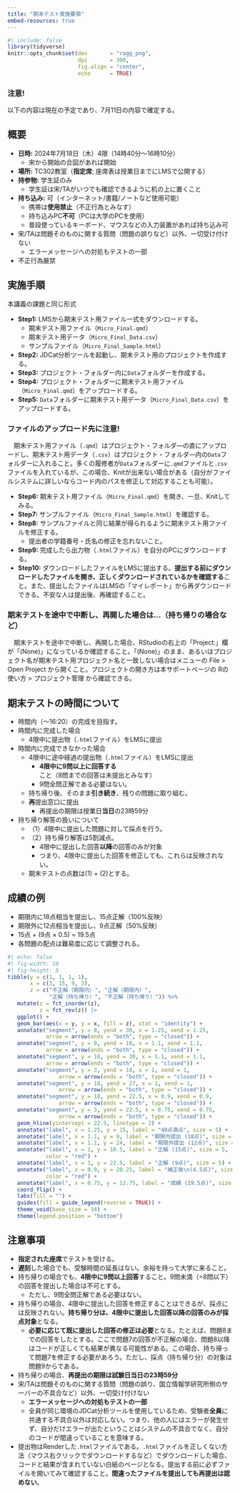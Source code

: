 ```yaml
---
title: "期末テスト実施要領"
embed-resources: true
---
```


```r
#| include: false
library(tidyverse)
knitr::opts_chunk$set(dev       = "ragg_png",
                      dpi       = 300,
                      fig.align = "center",
                      echo      = TRUE)
```

:::{.callout-important}
### 注意!

以下の内容は現在の予定であり、7月11日の内容で確定する。
:::

## 概要

* **日時:** 2024年7月18日（木）4限（14時40分〜16時10分）
   * 宋から開始の合図があれば開始
* **場所:** TC302教室（**指定席**; 座席表は授業日までにLMSで公開する）
* **持参物:** 学生証のみ
   * 学生証は宋/TAがいつでも確認できるように机の上に置くこと
* **持ち込み:** 可（インターネット/書籍/ノートなど使用可能）
   * 携帯は**使用禁止**（不正行為とみなす）
   * 持ち込みPC**不可**（PCは大学のPCを使用）
   * 普段使っているキーボード、マウスなどの入力装置があれば持ち込み可
* 宋/TAは問題そのものに関する質問（問題の誤りなど）以外、一切受け付けない
   * エラーメッセージへの対処もテストの一部
* 不正行為厳禁

## 実施手順

本講義の課題と同じ形式

* **Step1:** LMSから期末テスト用ファイル一式をダウンロードする。
   * 期末テスト用ファイル（`Micro_Final.qmd`）
   * 期末テスト用データ（`Micro_Final_Data.csv`）
   * サンプルファイル（`Micro_Final_Sample.html`）
* **Step2:** JDCat分析ツールを起動し、期末テスト用のプロジェクトを作成する。
* **Step3:** プロジェクト・フォルダー内に`Data`フォルダーを作成する。
* **Step4:** プロジェクト・フォルダーに期末テスト用ファイル（`Micro_Final.qmd`）をアップロードする。
* **Step5:** `Data`フォルダーに期末テスト用データ（`Micro_Final_Data.csv`）をアップロードする。

:::{.callout-important}
### ファイルのアップロード先に注意!

　期末テスト用ファイル（`.qmd`）はプロジェクト・フォルダ―の直にアップロードし、期末テスト用データ（`.csv`）はプロジェクト・フォルダ―内の`Data`フォルダーに入れること。多くの履修者が`Data`フォルダーに`.qmd`ファイルと`.csv`ファイルを入れているが、この場合、Knitが出来ない場合がある（自分がファイルシステムに詳しいならコード内のパスを修正して対応することも可能）。
:::

* **Step6:** 期末テスト用ファイル（`Micro_Final.qmd`）を開き、一旦、Knitしてみる。
* **Step7:** サンプルファイル（`Micro_Final_Sample.html`）を確認する。
* **Step8:** サンプルファイルと同じ結果が得られるように期末テスト用ファイルを修正する。
   * 提出者の学籍番号・氏名の修正を忘れないこと。
* **Step9:** 完成したら出力物（`.html`ファイル）を自分のPCにダウンロードする。
* **Step10:** ダウンロードしたファイルをLMSに提出する。**提出する前にダウンロードしたファイルを開き、正しくダウンロードされているかを確認する**こと。また、提出したファイルはLMSの「マイレポート」から再ダウンロードできる。不安な人は提出後、再確認すること。

:::{.callout-important}
### 期末テストを途中で中断し、再開した場合は...（持ち帰りの場合など）

　期末テストを途中で中断し、再開した場合、RStudioの右上の「Project:」欄が「(None)」になっているか確認すること。「(None)」のまま、あるいはプロジェクト名が期末テスト用プロジェクト名と一致しない場合はメニューの File > Open Project から開くこと。プロジェクトの開き方は本サポートページの Rの使い方 > プロジェクト管理 から確認できる。
:::

## 期末テストの時間について

* 時間内（〜16:20）の完成を目指す。
* 時間内に完成した場合
   * 4限中に提出物（`.html`ファイル）をLMSに提出
* 時間内に完成できなかった場合
   * 4限中に途中経過の提出物（`.html`ファイル）をLMSに提出
      * **4限中に9問以上に回答する**こと（8問までの回答は未提出とみなす）
      * 9問全問正解である必要はない。
   * 持ち帰り後、そのまま**引き続き**、残りの問題に取り組む。
   * **再**提出窓口に提出
      * 再提出の期限は授業日**当日**の23時59分
* 持ち帰り解答の扱いについて
   * （1）4限中に提出した問題に対して採点を行う。
   * （2）持ち帰り解答は5割減点。
      * 4限中に提出した回答**以降**の回答のみが対象
      * つまり、4限中に提出した回答を修正しても、これらは反映されない。
   * 期末テストの点数は(1) + (2)とする。

## 成績の例

* 期限内に18点相当を提出し、15点正解（100%反映）
* 期限外に12点相当を提出し、9点正解（50%反映）
* 15点 + (9点 $\times$ 0.5) = 19.5点
* 各問題の配点は難易度に応じて調整される。

```r
#| echo: false
#| fig-width: 10
#| fig-height: 5
tibble(y = c(1, 1, 1, 1),
       x = c(3, 15, 9, 3),
       z = c("不正解（期限内）", "正解（期限内）",
             "正解（持ち帰り）", "不正解（持ち帰り）")) %>%
   mutate(z = fct_inorder(z),
          z = fct_rev(z)) |> 
   ggplot() +
   geom_bar(aes(x = y, y = x, fill = z), stat = "identity") +
   annotate("segment", y = 0, yend = 30, x = 1.25, xend = 1.25,
            arrow = arrow(ends = "both", type = "closed")) +
   annotate("segment", y = 0, yend = 18, x = 1.1, xend = 1.1,
            arrow = arrow(ends = "both", type = "closed")) +
   annotate("segment", y = 18, yend = 30, x = 1.1, xend = 1.1,
            arrow = arrow(ends = "both", type = "closed")) +
   annotate("segment", y = 3, yend = 18, x = 1, xend = 1,
                arrow = arrow(ends = "both", type = "closed")) +
   annotate("segment", y = 18, yend = 27, x = 1, xend = 1,
                arrow = arrow(ends = "both", type = "closed")) +
   annotate("segment", y = 18, yend = 22.5, x = 0.9, xend = 0.9,
                arrow = arrow(ends = "both", type = "closed")) +
   annotate("segment", y = 3, yend = 22.5, x = 0.75, xend = 0.75,
                arrow = arrow(ends = "both", type = "closed")) +
   geom_hline(yintercept = 22.5, linetype = 2) +
   annotate("label", x = 1.25, y = 15, label = "40点満点", size = 5) +
   annotate("label", x = 1.1, y = 9, label = "期限内提出 (18点)", size = 5) +
   annotate("label", x = 1.1, y = 24, label = "期限外提出 (12点)", size = 5) +
   annotate("label", x = 1, y = 10.5, label = "正解 (15点)", size = 5,
            color = "red") +
   annotate("label", x = 1, y = 22.5, label = "正解 (9点)", size = 5) +
   annotate("label", x = 0.9, y = 20.25, label = "補正後\n(4.5点)", size = 5,
            color = "red") +
   annotate("label", x = 0.75, y = 12.75, label = "成績 (19.5点)", size = 5) +
   coord_flip() +
   labs(fill = "") +
   guides(fill = guide_legend(reverse = TRUE)) +
   theme_void(base_size = 14) +
   theme(legend.position = "bottom")
```

## 注意事項

* **指定された座席**でテストを受ける。
* **遅刻**した場合でも、受験時間の延長はない。余裕を持って大学に来ること。
* 持ち帰りの場合でも、**4限中に9問以上回答**すること。9問未満（=8問以下）の回答を提出した場合は不可とする。
   * ただし、9問全問正解である必要はない。
* 持ち帰りの場合、4限中に提出した回答を修正することはできるが、採点には反映されない。**持ち帰り分は、4限中に提出した回答以降の回答のみが採点対象**となる。
   * **必要に応じて既に提出した回答の修正は必要**となる。たとえば、問題8までの回答をしたとする。ここで問題7の回答が不正解の場合、問題8以降はコードが正しくても結果が異なる可能性がある。この場合、持ち帰って問題7を修正する必要があろう。ただし、採点（持ち帰り分）の対象は問題9からである。
* 持ち帰りの場合、**再提出の期限は試験日当日の23時59分**
* 宋/TAは問題そのものに関する質問（問題の誤り、国立情報学研究所側のサーバーの不具合など）以外、一切受け付けない
   * **エラーメッセージへの対処もテストの一部**
   * 全員が同じ環境のJDCat分析ツールを使用しているため、受験者**全員**に共通する不具合以外は対応しない。つまり、他の人にはエラーが発生せず、自分だけエラーが出たということはシステムの不具合でなく、自分のコードが間違っていることを意味する。
* 提出物はRenderした`.html`ファイルである。`.html`ファイルを正しくない方法（マウス右クリックでダウンロードするなど）でダウンロードした場合、コードと結果が含まれていない白紙のページとなる。提出する前に必ずファイルを開いてみて確認すること。**間違ったファイルを提出しても再提出は認めない**。